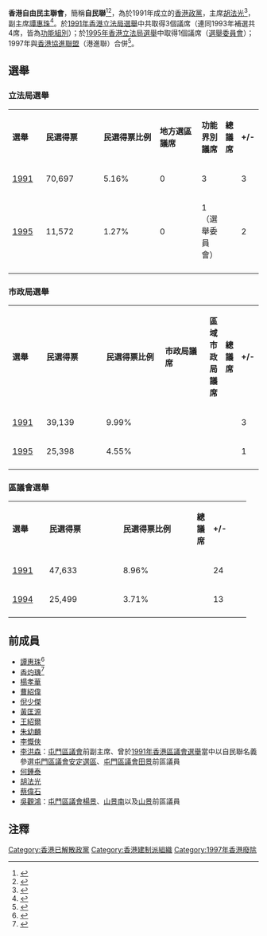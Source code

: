 {{香港政黨表
|中文名稱=香港自由民主聯會
|英文名稱=Liberal Democratic Federation of Hong Kong
|黨徽文件名 =
|色彩編碼=#de002b
|組織形式=
|註冊編號=
|註冊名稱=
|頭銜1=主席
|姓名1=[[胡法光|胡法光]]
|頭銜2=
|姓名2=
|頭銜3=
|姓名3=
|創立=1990年11月6日
|解散=1997年5月26日
|總部=
|黨員人數=
|象徵顏色=
|立法會議席={{Infobox political party/seats|1|60|hex=#de002b}}（解散前夕）
|區議會議席={{Infobox political party/seats|11|346|hex=#de002b}}（解散前夕）
|政治派系=[[建制派_(香港)|建制派]]
|意識形態=[[保守主義|保守主義]]<ref>Lawrence, Anthony (1991). The Other Hong Kong Report 1991. Chinese University Press. p. 4.</ref><br>[[經濟自由主義|經濟自由主義]]
}}
'''香港自由民主聯會'''，簡稱'''自民聯'''<ref>{{cite web |url=http://www.csb.gov.hk/hkgcsb/ol/netglos/cea/v13_l.htm |title=存档副本 |accessdate=2007-11-10 |deadurl=yes |archiveurl=https://web.archive.org/web/20080922213957/http://www.csb.gov.hk/hkgcsb/ol/netglos/cea/v13_l.htm |archivedate=2008-09-22 }}</ref><ref>{{Cite web |url=http://hkupop.hku.hk/chinese/popexpress/qre/que_11/que_11_q01.html |title=存档副本 |access-date=2007-11-10 |archive-date=2016-09-21 |archive-url=https://web.archive.org/web/20160921003751/https://www.hkupop.hku.hk/chinese/popexpress/qre/que_11/que_11_q01.html |dead-url=no }}</ref>，為於1991年成立的[[香港|香港]][[政黨|政黨]]，主席[[胡法光|胡法光]]<ref>{{cite web |url=http://foundation.sjtu.edu.cn/03/02_1.php?id=146 |title=存档副本 |accessdate=2007-11-10 |deadurl=yes |archiveurl=https://web.archive.org/web/20071021084105/http://foundation.sjtu.edu.cn/03/02_1.php?id=146 |archivedate=2007-10-21 }}</ref>，副主席[[譚惠珠|譚惠珠]]<ref>{{cite web |url=http://www.dhbc.net/datalib/2004/Character/DL/DL-20040309103227 |title=存档副本 |accessdate=2007-11-10 |deadurl=yes |archiveurl=https://web.archive.org/web/20080922154459/http://www.dhbc.net/datalib/2004/Character/DL/DL-20040309103227 |archivedate=2008-09-22 }}</ref>。於[[1991年香港立法局選舉|1991年香港立法局選舉]]中共取得3個議席（連同1993年補選共4席，皆為[[功能組別|功能組別]]）；於[[1995年香港立法局選舉|1995年香港立法局選舉]]中取得1個議席（[[選舉委員會|選舉委員會]]）；1997年與[[香港協進聯盟|香港協進聯盟]]（港進聯）合併<ref>{{Cite web |url=http://the-sun.on.cc/channels/news/20061103/20061103021222_0000.html |title=存档副本 |access-date=2007-11-10 |archive-date=2016-03-05 |archive-url=https://web.archive.org/web/20160305012827/http://the-sun.on.cc/channels/news/20061103/20061103021222_0000.html |dead-url=no }}</ref>。

==選舉==
===立法局選舉===
{| class="wikitable" width="50%" style="text-align:center"
|- style="background:#dbc799; color:black" align=center
| width="3%" | '''選舉''' 
| width="6%" | '''民選得票'''
| width="6%" | '''民選得票比例'''
| width="5%" |  '''地方選區議席'''
| width="5%" |  '''功能界別議席'''
| width="1%" |  '''總議席'''
| width="3%" |  '''+/-'''
|-
|[[1991年香港立法局選舉|1991]] || 70,697 {{steady}}  || 5.16%{{steady}}  || 0 || 3 || {{Composition bar|3|60|hex=#de002b}} || 3 {{Steady}}
|-

|[[1995年香港立法局選舉|1995]] || 11,572 {{Decrease}}  || 1.27% {{Decrease}}  || 0 || 1<br>（選舉委員會） || {{Composition bar|1|60|hex=#de002b}} || 2 {{Decrease}}
|-
|}

===市政局選舉===
{| class="wikitable" width="50%" style="text-align:center"
|- style="background:#FA58F4; color:black" align=center
| width="3%" | '''選舉''' 
| width="6%" | '''民選得票'''
| width="6%" | '''民選得票比例'''
| width="5%" |  '''市政局議席'''
| width="5%" |  '''區域市政局議席'''
| width="1%" |  '''總議席'''
| width="3%" |  '''+/-'''
|-
|[[1991年香港市政局及區域市政局選舉|1991]] || 39,139 {{Steady}} || 9.99% {{Steady}} || {{Composition bar|2|15|hex=#de002b}} || {{Composition bar|1|12|hex=#de002b}} || {{Composition bar|3|27|hex=#de002b}} || 3 {{Steady}}
|-
|[[1995年香港市政局及區域市政局選舉|1995]] || 25,398 {{Decrease}} || 4.55% {{Decrease}} || {{Composition bar|1|32|hex=#de002b}} || {{Composition bar|3|27|hex=#de002b}} || {{Composition bar|4|59|hex=#de002b}} || 1 {{Increase}}
|-
|}

===區議會選舉===
{| class="wikitable" width="50%" style="text-align:center"
|- style="background:#b6e6a5; color:black" align=center
| width="3%" | '''選舉''' 
| width="6%" | '''民選得票'''
| width="6%" | '''民選得票比例'''
| width="1%" |  '''總議席'''
| width="3%" |  '''+/-'''
|-
|[[1991年香港區議會選舉|1991]] || 47,633 {{Steady}} || 8.96% {{Steady}} || {{Composition bar|24|272|hex=#de002b}} || 24 {{Steady}}
|-
|[[1994年香港區議會選舉|1994]] || 25,499 {{Decrease}} || 3.71% {{Decrease}} || {{Composition bar|11|346|hex=#de002b}} || 13 {{Decrease}}
|-
|}

==前成員==
*[[譚惠珠|譚惠珠]]<ref>{{cite web |url=http://www.takungpao.com/news/07/06/25/GW-756132.htm |title=存档副本 |accessdate=2007-11-23 |deadurl=yes |archiveurl=https://web.archive.org/web/20091221043725/http://www.takungpao.com/news/07/06/25/GW-756132.htm |archivedate=2009-12-21 }}</ref>
*[[香灼璣|香灼璣]]<ref>{{cite web |url=http://www.chinese-artists.net/ccahk/danielheung/Default.htm |title=存档副本 |accessdate=2007-09-29 |deadurl=yes |archiveurl=https://web.archive.org/web/20070929083128/http://www.chinese-artists.net/ccahk/danielheung/Default.htm |archivedate=2007-09-29 }}</ref>
*[[楊孝華|楊孝華]]
*[[曹紹偉|曹紹偉]]
*[[倪少傑|倪少傑]]
*[[黃匡源|黃匡源]]
*[[王紹爾|王紹爾]]
*[[朱幼麟|朱幼麟]]
*[[李慨俠|李慨俠]]
*[[李洪森|李洪森]]：[[屯門區議會|屯門區議會]]前副主席、曾於[[1991年香港區議會選舉|1991年香港區議會選舉]]當中以自民聯名義參選[[屯門區議會|屯門區議會]][[安定_(選區)|安定選區]]、[[屯門區議會|屯門區議會]][[田景_(選區)|田景]]前區議員
*[[何鍾泰|何鍾泰]]
*[[胡法光|胡法光]]
*[[蔡偉石|蔡偉石]]
*[[吳觀鴻|吳觀鴻]]：[[屯門區議會|屯門區議會]][[山景_(選區)|楊景]]、[[山景_(選區)|山景南]]以及[[山景_(選區)|山景]]前區議員

==注釋==
<references />

{{香港政黨}}

[[Category:香港已解散政黨|Category:香港已解散政黨]]
[[Category:香港建制派組織|Category:香港建制派組織]]
[[Category:1997年香港廢除|Category:1997年香港廢除]]